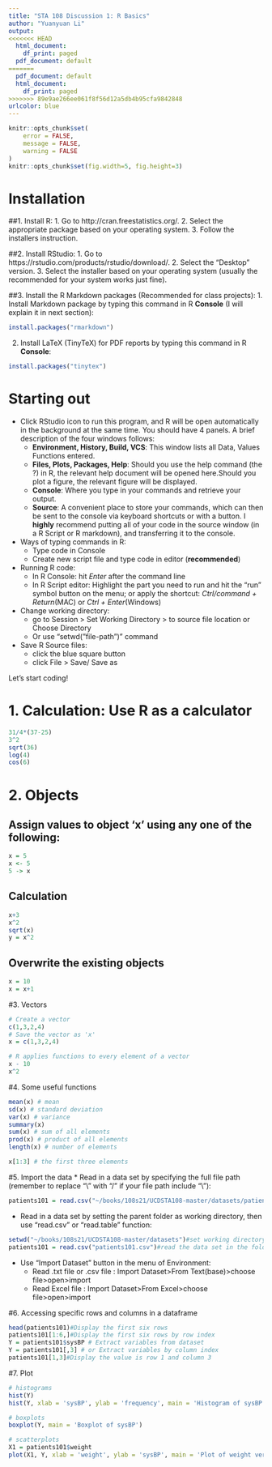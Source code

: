 ```yaml
---
title: "STA 108 Discussion 1: R Basics"
author: "Yuanyuan Li"
output:
<<<<<<< HEAD
  html_document:
    df_print: paged
  pdf_document: default
=======
  pdf_document: default
  html_document:
    df_print: paged
>>>>>>> 89e9ae266ee061f8f56d12a5db4b95cfa9842848
urlcolor: blue
---
```


```r
knitr::opts_chunk$set(
	error = FALSE,
	message = FALSE,
	warning = FALSE
)
knitr::opts_chunk$set(fig.width=5, fig.height=3) 
```

# Installation
##1. Install R:
1. Go to http://cran.freestatistics.org/.
2. Select the appropriate package based on your operating system.
3. Follow the installers instruction.

##2. Install RStudio:
1. Go to https://rstudio.com/products/rstudio/download/.
2. Select the “Desktop” version.
3. Select the installer based on your operating system (usually the recommended for your system works
just fine).

##3. Install the R Markdown packages (Recommended for class projects):
1. Install Markdown package by typing this command in R **Console** (I will explain it in next section):

```r
install.packages("rmarkdown")
```

2. Install LaTeX (TinyTeX) for PDF reports by typing this command in R **Console**:
```r
install.packages("tinytex")
```

# Starting out

* Click RStudio icon to run this program, and R will be open automatically in the background at the same time. You should have 4 panels. A brief description of the four windows follows:
    - **Environment, History, Build, VCS**: This window lists all Data, Values Functions entered.
    - **Files, Plots, Packages, Help**: Should you use the help command (the ?) in R, the relevant help document will be opened here.Should you plot a figure, the relevant figure will be displayed.
    - **Console**: Where you type in your commands and retrieve your output.
    - **Source**: A  convenient  place  to  store  your  commands,  which  can  then  be  sent  to  the  console  via keyboard shortcuts or with a button. I **highly** recommend putting all of your code in the source window (in a R Script or R markdown), and transferring it to the console.


* Ways of typing commands in R:
    + Type code in Console
    + Create new script file and type code in editor (**recommended**)

* Running R code:
    - In R Console: hit *Enter* after the command line
    - In R Script editor: Highlight the part you need to run and hit     the "run" symbol button on the menu; or apply the shortcut: *Ctrl/command + Return*(MAC) or *Ctrl + Enter*(Windows)

* Change working directory:
    - go to Session > Set Working Directory > to source file location or Choose Directory
    - Or use "setwd("file-path")" command

* Save R Source files:
    - click the blue square button 
    - click File > Save/ Save as

Let's start coding!

# 1. Calculation: Use R as a calculator

```r
31/4*(37-25) 
3^2
sqrt(36)
log(4)
cos(6)
```

# 2. Objects 
## Assign values to object 'x' using any one of the following:
```r
x = 5 
x <- 5
5 -> x
```


## Calculation
```r
x+3
x^2
sqrt(x)
y = x^2
```

## Overwrite the existing objects
```r
x = 10
x = x+1
```


#3. Vectors
```r
# Create a vector
c(1,3,2,4)
# Save the vector as 'x'
x = c(1,3,2,4)

# R applies functions to every element of a vector
x - 10
x^2
```


#4. Some useful functions
```r
mean(x) # mean
sd(x) # standard deviation
var(x) # variance
summary(x)
sum(x) # sum of all elements
prod(x) # product of all elements
length(x) # number of elements

x[1:3] # the first three elements
```

#5. Import the data
* Read in a data set by specifying the full file path (remember to replace “\\” with “/” if your file path include “\\”): 
```r
patients101 = read.csv("~/books/108s21/UCDSTA108-master/datasets/patients101.csv")
```
    

* Read in a data set by setting the parent folder as working directory, then use "read.csv" or "read.table" function:
```r
setwd("~/books/108s21/UCDSTA108-master/datasets")#set working directory to "datasets" folder
patients101 = read.csv("patients101.csv")#read the data set in the folder
```

* Use "Import Dataset" button in the menu of Environment: 
    + Read .txt file or .csv file : Import Dataset>From Text(base)>choose file>open>import 
    + Read Excel file : Import Dataset>From Excel>choose file>open>import 
    
#6. Accessing specific rows and columns in a dataframe
```r
head(patients101)#Display the first six rows
patients101[1:6,]#Display the first six rows by row index
Y = patients101$sysBP # Extract variables from dataset
Y = patients101[,3] # or Extract variables by column index
patients101[1,3]#Display the value is row 1 and column 3
```


#7. Plot 
```r
# histograms
hist(Y) 
hist(Y, xlab = 'sysBP', ylab = 'frequency', main = 'Histogram of sysBP')

# boxplots
boxplot(Y, main = 'Boxplot of sysBP')

# scatterplots
X1 = patients101$weight
plot(X1, Y, xlab = 'weight', ylab = 'sysBP', main = 'Plot of weight versus sysBP')
```



